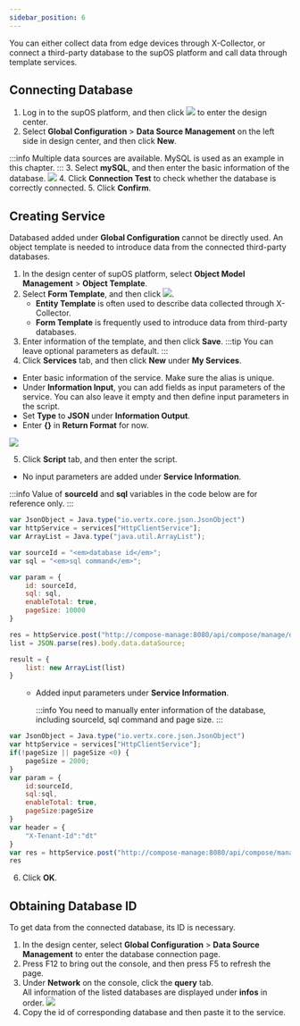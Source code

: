 ```yaml
---
sidebar_position: 6
---
```



You can either collect data from edge devices through X-Collector, or connect a third-party database to the supOS platform and call data through template services.
## Connecting Database
1. Log in to the supOS platform, and then click ![](https://wordpressfreezonex.oss-accelerate.aliyuncs.com/platform/7.png) to enter the design center.
2. Select **Global Configuration** > **Data Source Management** on the left side in design center, and then click **New**.<br/>

:::info
Multiple data sources are available. MySQL is used as an example in this chapter.
:::
3. Select **mySQL**, and then enter the basic information of the database.
![](https://wordpressfreezonex.oss-accelerate.aliyuncs.com/platform/79.png)
4. Click **Connection Test** to check whether the database is correctly connected.
5. Click **Confirm**.
## Creating Service
Databased added under **Global Configuration** cannot be directly used. An object template is needed to introduce data from the connected third-party databases.
1. In the design center of supOS platform, select **Object Model Management** > **Object Template**.
2. Select **Form Template**, and then click ![](https://wordpressfreezonex.oss-accelerate.aliyuncs.com/platform/28.png).
    - **Entity Template** is often used to describe data collected through X-Collector.
    - **Form Template** is frequently used to introduce data from third-party databases.
3. Enter information of the template, and then click **Save**.
:::tip
You can leave optional parameters as default.
:::
4. Click **Services** tab, and then click **New** under **My Services**.
<ul><li>Enter basic information of the service. Make sure the alias is unique.</li>
<li>Under <strong>Information Input</strong>, you can add fields as input parameters of the service. You can also leave it empty and then define input parameters in the script.</li>
<li>Set <strong>Type</strong> to <strong>JSON</strong> under <strong>Information Output</strong>.</li>
<li>Enter <strong>{}</strong> in <strong>Return Format</strong> for now.</li>
</ul>

![](https://wordpressfreezonex.oss-accelerate.aliyuncs.com/platform/81.png)

5. Click **Script** tab, and then enter the script.
<ul><li> No input parameters are added under <strong>Service Information</strong>.</li></ul>

:::info
Value of **sourceId** and **sql** variables in the code below are for reference only.
:::

```javascript
var JsonObject = Java.type("io.vertx.core.json.JsonObject")
var httpService = services["HttpClientService"];
var ArrayList = Java.type("java.util.ArrayList");

var sourceId = "<em>database id</em>";
var sql = "<em>sql command</em>";

var param = {
    id: sourceId,
    sql: sql,
    enableTotal: true,
    pageSize: 10000
}

res = httpService.post("http://compose-manage:8080/api/compose/manage/datatable/exec", JSON.stringify(param), 10000);
list = JSON.parse(res).body.data.dataSource;

result = {
    list: new ArrayList(list)
}
```

<ul><ul><li> Added input parameters under <strong>Service Information</strong>.

:::info
You need to manually enter information of the database, including sourceId, sql command and page size.
:::

</li></ul></ul>

```javascript
var JsonObject = Java.type("io.vertx.core.json.JsonObject")
var httpService = services["HttpClientService"];
if(!pageSize || pageSize <0) {
    pageSize = 2000;
}
var param = {
	id:sourceId,
	sql:sql,
	enableTotal: true,
	pageSize:pageSize
}
var header = {
    "X-Tenant-Id":"dt"
}
var res = httpService.post("http://compose-manage:8080/api/compose/manage/datatable/exec",JSON.stringify(param),header,10000)
res
```
6. Click **OK**.
## Obtaining Database ID
To get data from the connected database, its ID is necessary.
1. In the design center, select **Global Configuration** > **Data Source Management** to enter the database connection page.
2. Press F12 to bring out the console, and then press F5 to refresh the page.
3. Under **Network** on the console, click the **query** tab.<br/>
All information of the listed databases are displayed under **infos** in order.
![](https://wordpressfreezonex.oss-accelerate.aliyuncs.com/platform/80.png)
5. Copy the id of corresponding database and then paste it to the service.


